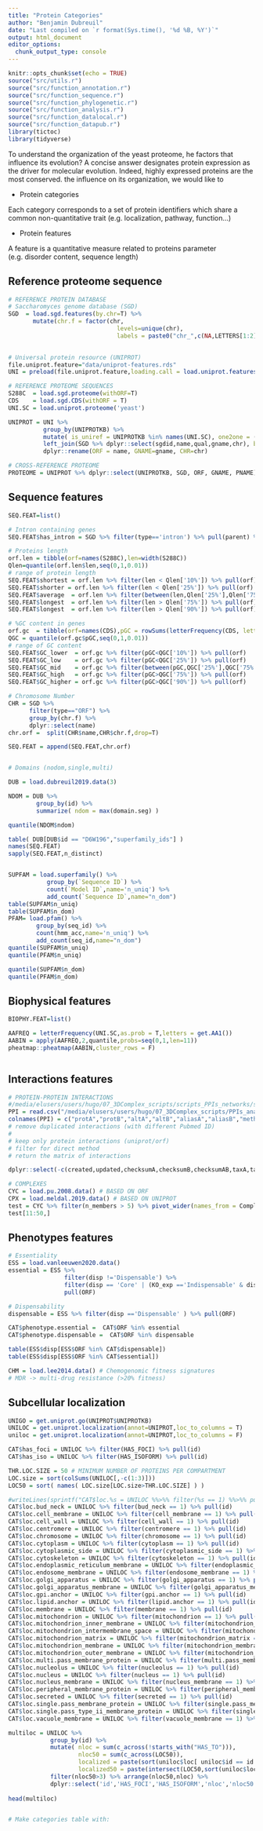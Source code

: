 ```yaml
---
title: "Protein Categories"
author: "Benjamin Dubreuil"
date: "Last compiled on `r format(Sys.time(), '%d %B, %Y')`"
output: html_document
editor_options: 
  chunk_output_type: console
---
```


```r
knitr::opts_chunk$set(echo = TRUE)
source("src/utils.r")
source("src/function_annotation.r")
source("src/function_sequence.r")
source("src/function_phylogenetic.r")
source("src/function_analysis.r")
source("src/function_datalocal.r")
source("src/function_datapub.r")
library(tictoc)
library(tidyverse)
```

To understand the organization of the yeast proteome, he factors that influence its evolution?
A concise answer designates protein expression as the driver for molecular evolution.
Indeed, highly expressed proteins are the most conserved.
the influence on its organization, we would like to 

- Protein categories

Each category corresponds to a set of protein identifiers which share a common non-quantitative trait (e.g. localization, pathway, function...)

- Protein features

A feature is a quantitative measure related to proteins parameter (e.g. disorder content, sequence length)

## Reference proteome sequence

```r
# REFERENCE PROTEIN DATABASE
# Saccharomyces genome database (SGD)
SGD  = load.sgd.features(by.chr=T) %>% 
       mutate(chr.f = factor(chr, 
                               levels=unique(chr),
                               labels = paste0("chr_",c(NA,LETTERS[1:2],"2-mu",LETTERS[3:16],"mito"))))

       
# Universal protein resource (UNIPROT)
file.uniprot.feature="data/uniprot-features.rds"
UNI = preload(file.uniprot.feature,loading.call = load.uniprot.features(),"Load uniprot features")

# REFERENCE PROTEOME SEQUENCES
S288C  = load.sgd.proteome(withORF=T)
CDS    = load.sgd.CDS(withORF = T)
UNI.SC = load.uniprot.proteome('yeast')

UNIPROT = UNI %>%
          group_by(UNIPROTKB) %>%
          mutate( is_uniref = UNIPROTKB %in% names(UNI.SC), one2one = (n()==1) ) %>% 
          left_join(SGD %>% dplyr::select(sgdid,name,qual,gname,chr), by = c("SGD" = 'sgdid')) %>%
          dplyr::rename(ORF = name, GNAME=gname, CHR=chr)

# CROSS-REFERENCE PROTEOME
PROTEOME = UNIPROT %>% dplyr::select(UNIPROTKB, SGD, ORF, GNAME, PNAME)
```

## Sequence features
```r
SEQ.FEAT=list()

# Intron containing genes
SEQ.FEAT$has_intron = SGD %>% filter(type=='intron') %>% pull(parent) %>% intersect(y=names(S288C))

# Proteins length
orf.len = tibble(orf=names(S288C),len=width(S288C))
Qlen=quantile(orf.len$len,seq(0,1,0.01))
# range of protein length
SEQ.FEAT$shortest = orf.len %>% filter(len < Qlen['10%']) %>% pull(orf)
SEQ.FEAT$shorter = orf.len %>% filter(len < Qlen['25%']) %>% pull(orf)
SEQ.FEAT$average  = orf.len %>% filter(between(len,Qlen['25%'],Qlen['75%'])) %>% pull(orf)
SEQ.FEAT$longest  = orf.len %>% filter(len > Qlen['75%']) %>% pull(orf)
SEQ.FEAT$longest  = orf.len %>% filter(len > Qlen['90%']) %>% pull(orf)

# %GC content in genes
orf.gc  = tibble(orf=names(CDS),pGC = rowSums(letterFrequency(CDS, letters="CG",as.prob = T)))
QGC = quantile(orf.gc$pGC,seq(0,1,0.01))
# range of GC content
SEQ.FEAT$GC_lower  = orf.gc %>% filter(pGC<QGC['10%']) %>% pull(orf)
SEQ.FEAT$GC_low    = orf.gc %>% filter(pGC<QGC['25%']) %>% pull(orf)
SEQ.FEAT$GC_mid    = orf.gc %>% filter(between(pGC,QGC['25%'],QGC['75%'])) %>% pull(orf)
SEQ.FEAT$GC_high   = orf.gc %>% filter(pGC>QGC['75%']) %>% pull(orf)
SEQ.FEAT$GC_higher = orf.gc %>% filter(pGC>QGC['90%']) %>% pull(orf)

# Chromosome Number
CHR = SGD %>%
      filter(type=="ORF") %>%
      group_by(chr.f) %>% 
      dplyr::select(name)
chr.orf =  split(CHR$name,CHR$chr.f,drop=T)

SEQ.FEAT = append(SEQ.FEAT,chr.orf)


# Domains (nodom,single,multi)

DUB = load.dubreuil2019.data(3)

NDOM = DUB %>%
        group_by(id) %>%
        summarize( ndom = max(domain.seg) )

quantile(NDOM$ndom)

table( DUB[DUB$id == "D6W196","superfamily_ids"] )
names(SEQ.FEAT)
sapply(SEQ.FEAT,n_distinct)


SUPFAM = load.superfamily() %>% 
           group_by(`Sequence ID`) %>% 
           count(`Model ID`,name='n_uniq') %>%
           add_count(`Sequence ID`,name="n_dom")
table(SUPFAM$n_uniq)
table(SUPFAM$n_dom)
PFAM= load.pfam() %>% 
        group_by(seq_id) %>%
        count(hmm_acc,name='n_uniq') %>%
        add_count(seq_id,name="n_dom")
quantile(SUPFAM$n_uniq)
quantile(PFAM$n_uniq)

quantile(SUPFAM$n_dom)
quantile(PFAM$n_dom)
```

## Biophysical features
```r
BIOPHY.FEAT=list()

AAFREQ = letterFrequency(UNI.SC,as.prob = T,letters = get.AA1())
AABIN = apply(AAFREQ,2,quantile,probs=seq(0,1,len=11))
pheatmap::pheatmap(AABIN,cluster_rows = F)



```

## Interactions features
```r
# PROTEIN-PROTEIN INTERACTIONS
#/media/elusers/users/hugo/07_3DComplex_scripts/scripts_PPIs_networks/stack_studies_PPIs_nored_PMID_28122020_INTACT.R
PPI = read.csv("/media/elusers/users/hugo/07_3DComplex_scripts/PPIs_analysis/INTACT/PPIs_cerevisiae.txt",sep = "\t", quote = "", stringsAsFactors = F)
colnames(PPI) = c("protA","protB","altA","altB","aliasA","aliasB","method","pub.author1","pub.id","taxA","taxB","typeAB","src.db","int.id","conf","expansion.method","bio.roleA","bio.roleB","exp.roleA","exp.roleB","typeA","typeB","xrefA","xrefB","xrefAB","annotA","annotB","annotAB","host","parAB","created","updated","checksumA","checksumB","checksumAB","negative","featA","featB","stoichioA","stoichioB","id.met.protA","id.met.protB")
# remove duplicated interactions (with different Pubmed ID)
# 
# keep only protein interactions (uniprot/orf)
# filter for direct method
# return the matrix of interactions

dplyr::select(-c(created,updated,checksumA,checksumB,checksumAB,taxA,taxB))

# COMPLEXES
CYC = load.pu.2008.data() # BASED ON ORF
CPX = load.meldal.2019.data() # BASED ON UNIPROT
test = CYC %>% filter(n_members > 5) %>% pivot_wider(names_from = Complex,values_from = c(ORF))
test[11:50,]
```

## Phenotypes features
```r
# Essentiality
ESS = load.vanleeuwen2020.data()
essential = ESS %>% 
                filter(disp !='Dispensable') %>% 
                filter(disp == 'Core' | (KO_exp =='Indispensable' & disp_score < 0.4 )) %>%
                pull(ORF)

# Dispensability
dispensable = ESS %>% filter(disp =='Dispensable' ) %>% pull(ORF)

CAT$phenotype.essential =  CAT$ORF %in% essential
CAT$phenotype.dispensable =  CAT$ORF %in% dispensable

table(ESS$disp[ESS$ORF %in% CAT$dispensable])
table(ESS$disp[ESS$ORF %in% CAT$essential])

CHM = load.lee2014.data() # Chemogenomic fitness signatures
# MDR -> multi-drug resistance (>20% fitness)

```

## Subcellular localization
```r
UNIGO = get.uniprot.go(UNIPROT$UNIPROTKB)
UNILOC = get.uniprot.localization(annot=UNIPROT,loc_to_columns = T)
uniloc = get.uniprot.localization(annot=UNIPROT,loc_to_columns = F)

CAT$has_foci = UNILOC %>% filter(HAS_FOCI) %>% pull(id)
CAT$has_iso = UNILOC %>% filter(HAS_ISOFORM) %>% pull(id)

THR.LOC.SIZE = 50 # MINIMUM NUMBER OF PROTEINS PER COMPARTMENT 
LOC.size = sort(colSums(UNILOC[,-c(1:3)]))
LOC50 = sort( names( LOC.size[LOC.size>THR.LOC.SIZE] ) )

#writeLines(sprintf("CAT$loc.%s = UNILOC %%>%% filter(%s == 1) %%>%% pull(id)",LOC50,LOC50))
CAT$loc.bud_neck = UNILOC %>% filter(bud_neck == 1) %>% pull(id)
CAT$loc.cell_membrane = UNILOC %>% filter(cell_membrane == 1) %>% pull(id)
CAT$loc.cell_wall = UNILOC %>% filter(cell_wall == 1) %>% pull(id)
CAT$loc.centromere = UNILOC %>% filter(centromere == 1) %>% pull(id)
CAT$loc.chromosome = UNILOC %>% filter(chromosome == 1) %>% pull(id)
CAT$loc.cytoplasm = UNILOC %>% filter(cytoplasm == 1) %>% pull(id)
CAT$loc.cytoplasmic_side = UNILOC %>% filter(cytoplasmic_side == 1) %>% pull(id)
CAT$loc.cytoskeleton = UNILOC %>% filter(cytoskeleton == 1) %>% pull(id)
CAT$loc.endoplasmic_reticulum_membrane = UNILOC %>% filter(endoplasmic_reticulum_membrane == 1) %>% pull(id)
CAT$loc.endosome_membrane = UNILOC %>% filter(endosome_membrane == 1) %>% pull(id)
CAT$loc.golgi_apparatus = UNILOC %>% filter(golgi_apparatus == 1) %>% pull(id)
CAT$loc.golgi_apparatus_membrane = UNILOC %>% filter(golgi_apparatus_membrane == 1) %>% pull(id)
CAT$loc.gpi.anchor = UNILOC %>% filter(gpi.anchor == 1) %>% pull(id)
CAT$loc.lipid.anchor = UNILOC %>% filter(lipid.anchor == 1) %>% pull(id)
CAT$loc.membrane = UNILOC %>% filter(membrane == 1) %>% pull(id)
CAT$loc.mitochondrion = UNILOC %>% filter(mitochondrion == 1) %>% pull(id)
CAT$loc.mitochondrion_inner_membrane = UNILOC %>% filter(mitochondrion_inner_membrane == 1) %>% pull(id)
CAT$loc.mitochondrion_intermembrane_space = UNILOC %>% filter(mitochondrion_intermembrane_space == 1) %>% pull(id)
CAT$loc.mitochondrion_matrix = UNILOC %>% filter(mitochondrion_matrix == 1) %>% pull(id)
CAT$loc.mitochondrion_membrane = UNILOC %>% filter(mitochondrion_membrane == 1) %>% pull(id)
CAT$loc.mitochondrion_outer_membrane = UNILOC %>% filter(mitochondrion_outer_membrane == 1) %>% pull(id)
CAT$loc.multi.pass_membrane_protein = UNILOC %>% filter(multi.pass_membrane_protein == 1) %>% pull(id)
CAT$loc.nucleolus = UNILOC %>% filter(nucleolus == 1) %>% pull(id)
CAT$loc.nucleus = UNILOC %>% filter(nucleus == 1) %>% pull(id)
CAT$loc.nucleus_membrane = UNILOC %>% filter(nucleus_membrane == 1) %>% pull(id)
CAT$loc.peripheral_membrane_protein = UNILOC %>% filter(peripheral_membrane_protein == 1) %>% pull(id)
CAT$loc.secreted = UNILOC %>% filter(secreted == 1) %>% pull(id)
CAT$loc.single.pass_membrane_protein = UNILOC %>% filter(single.pass_membrane_protein == 1) %>% pull(id)
CAT$loc.single.pass_type_ii_membrane_protein = UNILOC %>% filter(single.pass_type_ii_membrane_protein == 1) %>% pull(id)
CAT$loc.vacuole_membrane = UNILOC %>% filter(vacuole_membrane == 1) %>% pull(id)

multiloc = UNILOC %>% 
            group_by(id) %>% 
            mutate( nloc = sum(c_across(!starts_with("HAS_TO"))),
                    nloc50 = sum(c_across(LOC50)),
                    localized = paste(sort(uniloc$loc[ uniloc$id == id ]), collapse = "#"),
                    localized50 = paste(intersect(LOC50,sort(uniloc$loc[ uniloc$id == id ])), collapse = "#")) %>%
            filter(nloc50>3) %>% arrange(nloc50,nloc) %>%
            dplyr::select('id','HAS_FOCI','HAS_ISOFORM','nloc','nloc50','localized50')
  
head(multiloc)

```

```python


```

```r
# Make categories table with:

```
